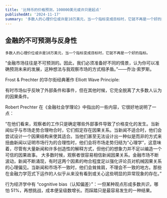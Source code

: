 ```yaml
---
title: '比特币的价格预测，100000美元或许只是起点'
publishedAt: '2024-11-17'
summary: '多数人的心理价位或许是10万美元，当一个指标变成目标时，它就不再是一个好的指标。'
---
```


## 金融的不可预测与反身性

`多数人的心理价位或许是10万美元，当一个指标变成目标时，它就不再是一个好的指标。`

“金融市场往往是不可预测的。因此，我们必须准备好不同的情景，认为你可以准确预测未来的发展，这种想法与我观察市场的方式相矛盾。”——乔治·索罗斯。

Frost & Prechter 的华尔街经典著作 Elliott Wave Principle:

有时市场似乎反映了外部条件和事件，但在其他时候，它完全脱离了大多数人认为的因果条件。

Robert Prechter 在《金融社会学理论》中指出的一些内容，它很好地说明了一点：

“在他们看来，观察者的工作只是确定哪些外部事件导致了价格变化的发生。当新闻似乎与市场走势合理吻合时，它们假定存在因果关系。当新闻不适合时，他们会尝试设计一个因果结构来使其适合。当他们甚至无法设计出一种似是而非的方式来扭曲新闻以证明市场行为的合理性时，他们会将市场走势归结为“心理学”，这意味着，尽管有大量新闻和许多创造性的解释方式，但他们的想象力并不足以编造一个可信的因果故事。
大多数时候，观察者很容易相信新闻因果关系。金融市场不断波动，新闻不断涌现，有时这两个因素的吻合程度足以强化评论员对机械因果关系的心理偏见。当新闻和市场不一致时，他们会耸耸肩，不理会不一致的地方。那些在金融力学范式下运作的人似乎从来没有看到或关心这些明显的异常现象的存在。”

行为经济学中有 “cognitive bias（认知偏差）”：一但某种观点形成多数共识，哪怕 51%，再想挑战，成本便呈级数增长。而踩踏只是最容易发生的一种结果。
